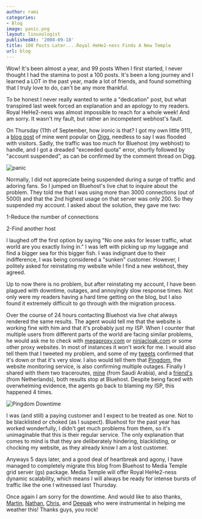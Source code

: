 ```yaml
---
author: rami
categories:
- Blog
image: panic.png
layout: linuxologist
publishedAt: '2008-09-18'
title: 100 Posts Later....Royal HeHe2-ness Finds A New Temple
url: blog
---
```


Wow! It's been almost a year, and 99 posts
When I first started, I never thought I had the stamina to post a 100 posts. It's been a long journey and I learned a LOT in the past year, made a lot of friends, and found something that I truly love to do, can't be any more thankful.


To be honest I never really wanted to write a "dedication" post, but what transpired last week forced an explanation and an apology to my readers. Royal HeHe2-ness was almost impossible to reach for a whole week! And am sorry. It wasn't my fault, but rather an incompetent webhost's fault.

On Thursday (11th of September, how ironic is that? I got my own little 911), a [blog post](/2008/09/11/run-windows-apps-100-seamlessly-on-ubuntu) of mine went popular on [Digg](http://digg.com/linux_unix/Run_Windows_Apps_100_Seamlessly_on_Ubuntu), needless to say I was flooded with visitors. Sadly, the traffic was too much for Bluehost (my webhost) to handle, and I got a dreaded "exceeded quota" error, shortly followed by "account suspended", as can be confirmed by the comment thread on Digg.

![panic](/assets/images/content/blog/panic.png)

Normally, I did not appreciate being suspended during a surge of traffic and adoring fans. So I jumped on Bluehost's live chat to inquire about the problem. They told me that I was using more than 3000 connections (out of 5000) and that the 2nd highest usage on that server was only 200. So they suspended my account. I asked about the solution, they gave me two:

1-Reduce the number of connections 

2-Find another host

I laughed off the first option by saying "No one asks for lesser traffic, what world are you exactly living in." I was left with picking up my luggage and find a bigger sea for this bigger fish. I was indignant due to their indifference, I was being considered a "sunken" customer. However, I politely asked for reinstating my website while I find a new webhost, they agreed.

Up to now there is no problem, but after reinstating my account, I have been plagued with downtime, outages, and annoyingly slow response times. Not only were my readers having a hard time getting on the blog, but I also found it extremely difficult to go through with the migration process.

Over the course of 24 hours contacting Bluehost via live chat always rendered the same results. The agent would tell me that the website is working fine with him and that it's probably just my ISP. When I counter that multiple users from different parts of the world are facing similar problems, he would ask me to check with [megaproxy.com](http://megaproxy.com/) or [ninjacloak.com](http://www.ninjacloak.com) or some other proxy websites. In most of instances it won't work for me. I would also tell them that I tweeted my problem, and  some of my [tweets](http://twitter.com/sirclown82/statuses/920289699) confirmed that it's down or that it's very slow. I also would tell them that [Pingdom](http://www.pingdom.com), the website monitoring service, is also confirming multiple outages. Finally I shared with them two traceroutes, [mine](http://pastebin.com/m7bdc04a6) (from Saudi Arabia), and a [friend's](http://pastebin.com/m7ec74b3f) (from Netherlands), both results stop at Bluehost. Despite being  faced with overwhelming evidence, the agents go back to blaming my ISP, this happened 4 times.

![Pingdom Downtime](/assets/images/content/blog/pingdom-downtime.png)

I was (and still) a paying customer and I expect to be treated as one. Not to be blacklisted or choked (as I suspect). Bluehost for the past year has worked wonderfully, I didn't get much problems from them, so it's unimaginable that this is their regular service. The only explanation that comes to mind is that they are deliberately hindering, blacklisting, or chocking my website, as they already know I am a lost customer.

Anyways 5 days later, and a good deal of heartbreak and agony, I have managed to completely migrate this blog from Bluehost to Media Temple grid server (gs) package. Media Temple will offer Royal HeHe2-ness dynamic scalability, which means I will always be ready for intense bursts of traffic like the one I witnessed last Thursday.

Once again I am sorry for the downtime. And would like to also thanks, [Martin](http://www.matusiak.eu), [Nathan](http://twitter.com/notq), [Chris](http://chris.cotter.me/), and [Deepak](http://www.ditii.com) who were instrumental in helping me weather this! Thanks guys, you rock!